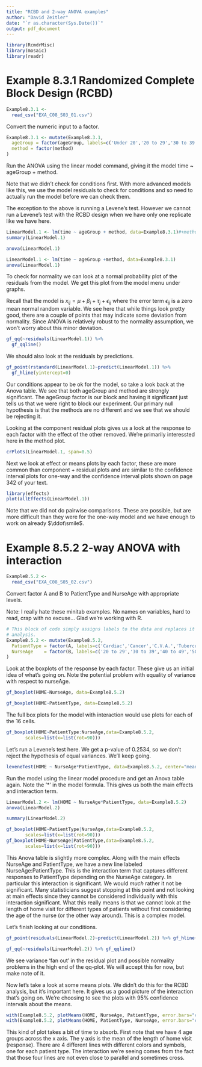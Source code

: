 ```yaml
---
title: "RCBD and 2-way ANOVA examples"
author: "David Zeitler"
date: "`r as.character(Sys.Date())`"
output: pdf_document
---
```


```r
library(RcmdrMisc)
library(mosaic)
library(readr)
```

# Example 8.3.1 Randomized Complete Block Design (RCBD)

```r
Example8.3.1 <- 
  read_csv("EXA_C08_S03_01.csv")
```

Convert the numeric input to a factor.
```r
Example8.3.1 <- mutate(Example8.3.1,
  ageGroup = factor(ageGroup, labels=c('Under 20','20 to 29','30 to 39','40 to 49','50 and over')),
  method = factor(method)
)
```

Run the ANOVA using the linear model command, giving it the model time ~ ageGroup + method.

Note that we didn't check for conditions first. With more advanced
models like this, we use the model residuals to check for conditions
and so need to actually run the model before we can check them.

The exception to the above is running a Levene's test. However we
cannot run a Levene's test with the RCBD design when we have only one
replicate like we have here.

```r
LinearModel.1 <- lm(time ~ ageGroup + method, data=Example8.3.1)#+method indicates that method is a blocking factor.
summary(LinearModel.1)
```
```r
anova(LinearModel.1)
```

```r
LinearModel.1 <- lm(time ~ ageGroup +method, data=Example8.3.1)
anova(LinearModel.1)
```

To check for normality we can look at a normal probability plot of the
residuals from the model. We get this plot from the model menu under graphs.

Recall that the model is
$x_{ij}=\mu+\beta_i+\tau_j+\epsilon_{ij}$ where the error term
$\epsilon_{ij}$ is a zero mean normal random variable. We see here
that while things look pretty good, there are a couple of points that
may indicate some deviation from normality. Since ANOVA is relatively
robust to the normality assumption, we won't worry about this minor
deviation.

```r
gf_qq(~residuals(LinearModel.1)) %>%
  gf_qqline()
```
We should also look at the residuals by predictions.
```r
gf_point(rstandard(LinearModel.1)~predict(LinearModel.1)) %>%
  gf_hline(yintercept=0)
```

Our conditions appear to be ok for the model, so take a look back at
the Anova table. We see that both ageGroup and method are strongly
significant. The ageGroup factor is our block and having it
significant just tells us that we were right to block our
experiment. Our primary null hypothesis is that the methods are no
different and we see that we should be rejecting it.

Looking at the component residual plots gives us a look at the
response to each factor with the effect of the other removed. We're primarily interessted here in the method plot.

```r
crPlots(LinearModel.1, span=0.5)
```

Next we look at effect or means plots by each factor, these are more
common than component + residual plots and are similar to the
confidence interval plots for one-way and the confidence interval
plots shown on page 342 of your text.

```r
library(effects)
plot(allEffects(LinearModel.1))
```

Note that we did not do pairwise comparisons. These are possible, but
are more difficult than they were for the one-way model and we have
enough to work on already $\ddot\smile$.

# Example 8.5.2 2-way ANOVA with interaction

```r
Example8.5.2 <- 
  read_csv("EXA_C08_S05_02.csv")
```

Convert factor A and B to PatientType and NurseAge with appropriate levels.

Note: I really hate these minitab examples. No names on variables,
hard to read, crap with no excuse... Glad we're working with R.

```r
# This block of code simply assigns labels to the data and replaces it in place. It is not necessary for the
# analysis.
Example8.5.2 <- mutate(Example8.5.2, 
  PatientType = factor(A, labels=c('Cardiac','Cancer','C.V.A.','Tuberculosis')),
  NurseAge    = factor(B, labels=c('20 to 29','30 to 39','40 to 49','50 and over'))
)
```

Look at the boxplots of the response by each factor. These give us an
initial idea of what's going on. Note the potential problem with
equality of variance with respect to nurseAge.

```r
gf_boxplot(HOME~NurseAge, data=Example8.5.2)
```

```r
gf_boxplot(HOME~PatientType, data=Example8.5.2)
```

The full box plots for the model with interaction would use plots for each of the 16 cells.
```r
gf_boxplot(HOME~PatientType:NurseAge,data=Example8.5.2,
       scales=list(x=list(rot=90)))
```

Let's run a Levene's test here. We get a p-value of 0.2534, so we don't reject the hypothesis of equal variances. We'll keep going.

```r
leveneTest(HOME ~ NurseAge*PatientType, data=Example8.5.2, center="mean")
```

Run the model using the linear model procedure and get an Anova table again. Note the '*' in the model formula. This gives us both the main effects and interaction term.

```r
LinearModel.2 <- lm(HOME ~ NurseAge*PatientType, data=Example8.5.2)
anova(LinearModel.2)
```
```r
summary(LinearModel.2)
```
```r
gf_boxplot(HOME~PatientType|NurseAge,data=Example8.5.2,
       scales=list(x=list(rot=90)))
gf_boxplot(HOME~NurseAge|PatientType,data=Example8.5.2,
       scales=list(x=list(rot=90)))
```

This Anova table is slightly more complex. Along with the main effects
NurseAge and PatientType, we have a new line labeled
NurseAge:PatientType. This is the interaction term that captures
different responses to PatientType depending on the NurseAge
category. In particular this interaction is significant. We would
*much* rather it not be significant. Many statisticians suggest
stopping at this point and not looking at main effects since they
cannot be considered individually with this interaction
significant. What this really means is that we cannot look at the
length of home visit for different types of patients without first
considering the age of the nurse (or the other way around). This is a
complex model.

Let's finish looking at our conditions.
```r
gf_point(residuals(LinearModel.2)~predict(LinearModel.2)) %>% gf_hline(yintercept = 0)
```

```r
gf_qq(~residuals(LinearModel.2)) %>% gf_qqline()
```

We see variance 'fan out' in the residual plot and possible normality problems in the high end of the qq-plot. We will accept this for now, but make note of it.

Now let's take a look at some means plots. We didn't do this for the
RCBD analysis, but it's important here. It gives us a good picture of
the interaction that's going on. We're choosing to see the plots with
95% confidence intervals about the means.

```r
with(Example8.5.2, plotMeans(HOME, NurseAge, PatientType, error.bars="conf.int", level=0.95))
with(Example8.5.2, plotMeans(HOME, PatientType, NurseAge, error.bars="conf.int", level=0.95))
```

This kind of plot takes a bit of time to absorb. First note that we
have 4 age groups across the x axis. The y axis is the mean of the
length of home visit (response). There are 4 different lines with
different colors and symbols, one for each patient type. The
interaction we're seeing comes from the fact that those four lines are
not even close to parallel and sometimes cross. 
